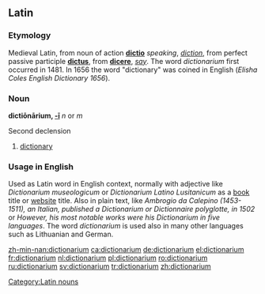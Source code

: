 {{rfc}}
{{la-attention}}
==Latin==

===Etymology===
Medieval Latin, from noun of action '''[[dictio]]''' ''speaking'', ''[[diction]]'', from perfect passive participle '''[[dictus]]''', from '''[[dicere]]''', ''[[say]]''. The word ''dictionarium'' first occurred in 1481. In 1656 the word "dictionary" was coined in English (''Elisha Coles English Dictionary 1656'').

===Noun===
'''dictiōnārium, [[Appendix:Latin second declension|-ī]]''' ''n'' or ''m''

Second declension

# [[dictionary]]

===Usage in English===
{{rfc-header|Usage in English}}
Used as Latin word in English context, normally with adjective like ''Dictionarium museologicum'' or ''Dictionarium Latino Lusitanicum'' as a [[book]] title or [[website]] title. Also in plain text, like ''Ambrogio da Calepino (1453-1511), an Italian, published a Dictionarium or Dictionnaire polyglotte, in 1502'' or ''However, his most notable works were his Dictionarium in five languages''. The word ''dictionarium'' is used also in many other languages such as Lithuanian and German.

[[Category:Latin nouns]]

[[zh-min-nan:dictionarium]]
[[ca:dictionarium]]
[[de:dictionarium]]
[[el:dictionarium]]
[[fr:dictionarium]]
[[nl:dictionarium]]
[[pl:dictionarium]]
[[ro:dictionarium]]
[[ru:dictionarium]]
[[sv:dictionarium]]
[[tr:dictionarium]]
[[zh:dictionarium]]
